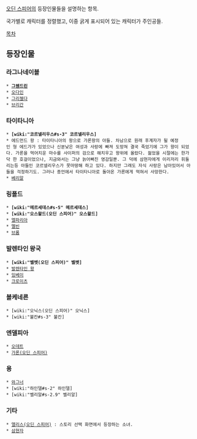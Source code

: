 [[오딘 스피어]]의 등장인물들을 설명하는 항목.

국가별로 캐릭터를 정렬했고, 이중 굵게 표시되어 있는 캐릭터가 주인공들.

[[목차]]

== 등장인물 ==
=== 라그나네이블 ===
 * '''[[그웬드린]]'''
 * [[오다인]]
 * [[그리젤다]]
 * [[브리간]]

=== 타이타니아 ===
 * '''[wiki:"코르넬리우스#s-3" 코르넬리우스]'''
 * 에드먼드 왕 : 타이타니아의 왕으로 가론왕의 아들. 차남으로 원래 후계자가 될 예정인 형 에드가가 있었으나 신분낮은 여성과 사랑에 빠져 도망쳐 결국 죽었기에 그가 왕이 되었다. 가론을 먹어치운 마수를 사이퍼의 검으로 해치우고 왕위에 올랐다. 젊었을 시절에는 한가닥 한 호걸이었으나, 지금와서는 그냥 늙어빠진 영감일뿐. 그 덕에 삼현자에게 이리저리 휘둘리는등 아들인 코르넬리우스가 못마땅해 하고 있다. 하지만 그래도 자식 사랑은 남아있어서 아들을 걱정하기도. 그러나 종언에서 타이타니아로 돌아온 가론에게 먹혀서 사망한다.
 * [[베리알]]

=== 링폴드 ===
 * '''[wiki:"메르세데스#s-5" 메르세데스]'''
 * '''[wiki:"오스왈드(오딘 스피어)" 오스왈드]'''
 * [[엘파리아]]
 * [[멜빈]]
 * [[브롬]]

=== 발렌타인 왕국 ===
 * '''[wiki:"벨벳(오딘 스피어)" 벨벳]'''
 * [[발렌타인 왕]]
 * [[잉베이]]
 * [[크로이츠]]

=== 볼케네른 ===
 * [wiki:"오닉스(오딘 스피어)" 오닉스]
 * [wiki:"불칸#s-3" 불칸]

=== 엔델피아 ===
 * [[오데트]]
 * [[가론(오딘 스피어)]]

=== 용 ===
 * [[와그너]]
 * [wiki:"하인델#s-2" 하인델]
 * [wiki:"벨리알#s-2.9" 벨리알]

=== 기타 ===
 * [[앨리스(오딘 스피어)]] : 스토리 선택 화면에서 등장하는 소녀. 
 * [[삼현자]]
